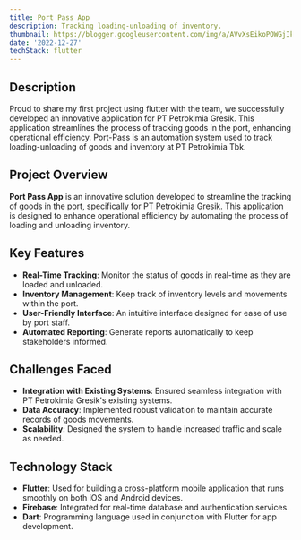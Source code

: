 ```yaml
---
title: Port Pass App
description: Tracking loading-unloading of inventory.
thumbnail: https://blogger.googleusercontent.com/img/a/AVvXsEikoPOWGjIkPBSRhHZs_I68q-QMWqkt6mMrwpFqRUkMEvLArPNAUVkwnh3r95iZ1toeb8sLtDKww09SCSXKP_AvReGUrd0gyLZ5I2zDM7zdan-_nSN27Dz35WZComdBuMXGIfCJ2buyPxQ3tyOv-Qpdv8Np724REwxwak3RNBQLEETBOgTIIqUCFkp2hYw
date: '2022-12-27'
techStack: flutter
---
```


## Description

Proud to share my first project using flutter with the team, we successfully developed an innovative application for PT Petrokimia Gresik. This application streamlines the process of tracking goods in the port, enhancing operational efficiency.
Port-Pass is an automation system used to track loading-unloading of goods and inventory at PT Petrokimia Tbk.


## Project Overview

**Port Pass App** is an innovative solution developed to streamline the tracking of goods in the port, specifically for PT Petrokimia Gresik. This application is designed to enhance operational efficiency by automating the process of loading and unloading inventory.

## Key Features

- **Real-Time Tracking**: Monitor the status of goods in real-time as they are loaded and unloaded.
- **Inventory Management**: Keep track of inventory levels and movements within the port.
- **User-Friendly Interface**: An intuitive interface designed for ease of use by port staff.
- **Automated Reporting**: Generate reports automatically to keep stakeholders informed.

## Challenges Faced

- **Integration with Existing Systems**: Ensured seamless integration with PT Petrokimia Gresik's existing systems.
- **Data Accuracy**: Implemented robust validation to maintain accurate records of goods movements.
- **Scalability**: Designed the system to handle increased traffic and scale as needed.

## Technology Stack

- **Flutter**: Used for building a cross-platform mobile application that runs smoothly on both iOS and Android devices.
- **Firebase**: Integrated for real-time database and authentication services.
- **Dart**: Programming language used in conjunction with Flutter for app development.
